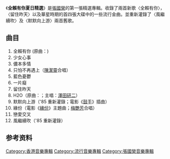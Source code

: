 {{unreferenced|time=2011-08-18T06:42:07+00:00}}
{{Album infobox |
|  Name        = 全賴有你夏日精選
|  Type        = 新曲+精選
|  Artist      = [[張國榮|張國榮]]
|  Cover       = S2741808.jpg
|  Background  = 
|  Released    = 1985年
|  Recorded    = 
|  Genre       = [[粵語流行音樂|粵語流行音樂]]
|  Label       = [[華星唱片|華星唱片]]
| Language     = [[粵語|粵語]]
}}

《'''全賴有你夏日精選'''》是[[張國榮|張國榮]]的第一張精選專輯。收錄了兩首新歌〈全賴有你〉，〈留住昨天〉以及華星時期的首四張大碟中的一些流行金曲。並重新灌錄了〈風繼續吹〉及〈默默向上游〉兩首舊歌。

==曲目==
#全賴有你 (原曲：{{link-en|Sailing|Sailing (Sutherland Brothers song)}})
#少女心事
#儂本多情
#只怕不再遇上（[[陳潔靈|陳潔靈]]合唱）
#藍色憂鬱
#一片癡
#留住昨天
#H2O（原曲：{{link-ja|TOKIO (沢田研二の曲)|TOKIO (沢田研二の曲)|TOKIO}}；主唱：[[澤田研二|澤田研二]]）
#默默向上游（'85 重新灌錄；電影《[[鼓手_(1983年電影)|鼓手]]》插曲）
#緣份（電影《[[緣份_(電影)|緣份]]》主題曲；[[梅艷芳|梅艷芳]]合唱）
#戀愛交叉
#風繼續吹（'85 重新灌錄）

==参考资料==
{{reflist}}

{{張國榮}}

[[Category:香港音樂專輯|Category:香港音樂專輯]]
[[Category:流行音樂專輯|Category:流行音樂專輯]]
[[Category:張國榮音樂專輯|Category:張國榮音樂專輯]]
